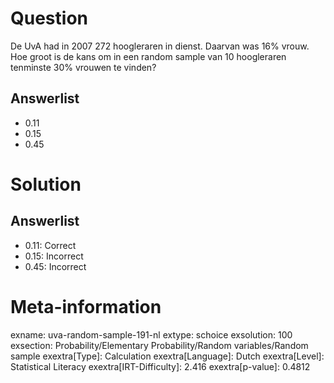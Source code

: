 Question
========

De UvA had in 2007 272 hoogleraren in dienst. Daarvan was 16% vrouw. Hoe
groot is de kans om in een random sample van 10 hoogleraren tenminste
30% vrouwen te vinden?

Answerlist
----------

* 0.11
* 0.15
* 0.45

Solution
========

Answerlist
----------

* 0.11: Correct
* 0.15: Incorrect
* 0.45: Incorrect

Meta-information
================
exname: uva-random-sample-191-nl
extype: schoice
exsolution: 100
exsection: Probability/Elementary Probability/Random variables/Random sample
exextra[Type]: Calculation
exextra[Language]: Dutch
exextra[Level]: Statistical Literacy
exextra[IRT-Difficulty]: 2.416
exextra[p-value]: 0.4812
